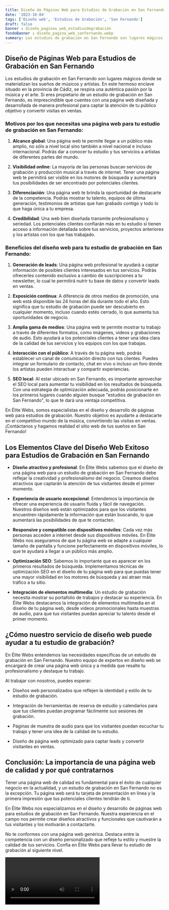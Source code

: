 ```yaml
---
title: Diseño de Páginas Web para Estudios de Grabación en San Fernando
date: '2023-10-04'
tags: ['Diseño web', 'Estudios de Grabación', 'San Fernando']
draft: false
banner : diseño_paginas_web_estudiosdegrabación
fondoBanner : diseño_pagina_web_sanfernando.webp
summary: Los estudios de grabación en San Fernando son lugares mágicos donde se materializan los sueños de músicos y artistas. En este hermoso enclave situado en la provincia de Cádiz, se respira una auténtica pasión por la música y el arte. Si eres propietario de un estudio de grabación en San Fernando, es imprescindible que cuentes con una página web diseñada y desarrollada de manera profesional para captar la atención de tu público objetivo y convertir visitas en ventas.
---
```


## Diseño de Páginas Web para Estudios de Grabación en San Fernando

Los estudios de grabación en San Fernando son lugares mágicos donde se materializan los sueños de músicos y artistas. En este hermoso enclave situado en la provincia de Cádiz, se respira una auténtica pasión por la música y el arte. Si eres propietario de un estudio de grabación en San Fernando, es imprescindible que cuentes con una página web diseñada y desarrollada de manera profesional para captar la atención de tu público objetivo y convertir visitas en ventas.

### Motivos por los que necesitas una página web para tu estudio de grabación en San Fernando:

1. **Alcance global**: Una página web te permite llegar a un público más amplio, no sólo a nivel local sino también a nivel nacional e incluso internacional. Podrás dar a conocer tu estudio y tus servicios a artistas de diferentes partes del mundo.

2. **Visibilidad online**: La mayoría de las personas buscan servicios de grabación y producción musical a través de internet. Tener una página web te permitirá ser visible en los motores de búsqueda y aumentará tus posibilidades de ser encontrado por potenciales clientes.

3. **Diferenciación**: Una página web te brinda la oportunidad de destacarte de la competencia. Podrás mostrar tu talento, equipos de última generación, testimonios de artistas que han grabado contigo y todo lo que haga única a tu empresa.

4. **Credibilidad**: Una web bien diseñada transmite profesionalismo y seriedad. Los potenciales clientes confiarán más en tu estudio si tienen acceso a información detallada sobre tus servicios, proyectos anteriores y los artistas con los que has trabajado.

### Beneficios del diseño web para tu estudio de grabación en San Fernando:

1. **Generación de leads**: Una página web profesional te ayudará a captar información de posibles clientes interesados en tus servicios. Podrás ofrecerles contenido exclusivo a cambio de suscripciones a tu newsletter, lo cual te permitirá nutrir tu base de datos y convertir leads en ventas.

2. **Exposición continua**: A diferencia de otros medios de promoción, una web está disponible las 24 horas del día durante todo el año. Esto significa que tu estudio de grabación puede ser descubierto en cualquier momento, incluso cuando estés cerrado, lo que aumenta tus oportunidades de negocio.

3. **Amplia gama de medios**: Una página web te permite mostrar tu trabajo a través de diferentes formatos, como imágenes, videos y grabaciones de audio. Esto ayudará a los potenciales clientes a tener una idea clara de la calidad de tus servicios y los equipos con los que trabajas.

4. **Interacción con el público**: A través de tu página web, podrás establecer un canal de comunicación directo con tus clientes. Puedes integrar un formulario de contacto, chat en vivo o incluso un foro donde los artistas pueden interactuar y compartir experiencias.

5. **SEO local**: Al estar ubicado en San Fernando, es importante aprovechar el SEO local para aumentar tu visibilidad en los resultados de búsqueda. Con una estrategia de optimización adecuada, podrás posicionarte en los primeros lugares cuando alguien busque "estudios de grabación en San Fernando", lo que te dará una ventaja competitiva.

En Élite Webs, somos especialistas en el diseño y desarrollo de páginas web para estudios de grabación. Nuestro objetivo es ayudarte a destacarte en el competitivo mundo de la música, convirtiendo las visitas en ventas. ¡Contáctanos y hagamos realidad el sitio web de tus sueños en San Fernando!

<GifSeo />

<Cta />

## Los Elementos Clave del Diseño Web Exitoso para Estudios de Grabación en San Fernando

- **Diseño atractivo y profesional**: En Élite Webs sabemos que el diseño de una página web para un estudio de grabación en San Fernando debe reflejar la creatividad y profesionalismo del negocio. Creamos diseños atractivos que captarán la atención de tus visitantes desde el primer momento.

- **Experiencia de usuario excepcional**: Entendemos la importancia de ofrecer una experiencia de usuario fluida y fácil de navegación. Nuestros diseños web están optimizados para que los visitantes encuentren rápidamente la información que están buscando, lo que aumentará las posibilidades de que te contacten.

- **Responsive y compatible con dispositivos móviles**: Cada vez más personas acceden a internet desde sus dispositivos móviles. En Élite Webs nos aseguramos de que tu página web se adapte a cualquier tamaño de pantalla y funcione perfectamente en dispositivos móviles, lo que te ayudará a llegar a un público más amplio.

- **Optimización SEO**: Sabemos lo importante que es aparecer en los primeros resultados de búsqueda. Implementamos técnicas de optimización SEO en el diseño de tu página web para que puedas tener una mayor visibilidad en los motores de búsqueda y así atraer más tráfico a tu sitio.

- **Integración de elementos multimedia**: Un estudio de grabación necesita mostrar su portafolio de trabajos y destacar su experiencia. En Élite Webs destacamos la integración de elementos multimedia en el diseño de tu página web, desde videos promocionales hasta muestras de audio, para que tus visitantes puedan apreciar tu talento desde el primer momento.

## ¿Cómo nuestro servicio de diseño web puede ayudar a tu estudio de grabación?

En Élite Webs entendemos las necesidades específicas de un estudio de grabación en San Fernando. Nuestro equipo de expertos en diseño web se encargará de crear una página web única y a medida que resalte tu profesionalismo y destaque tu trabajo.

Al trabajar con nosotros, puedes esperar:

- Diseños web personalizados que reflejen la identidad y estilo de tu estudio de grabación.

- Integración de herramientas de reserva de estudio y calendarios para que tus clientes puedan programar fácilmente sus sesiones de grabación.

- Páginas de muestra de audio para que los visitantes puedan escuchar tu trabajo y tener una idea de la calidad de tu estudio.

- Diseño de página web optimizado para captar leads y convertir visitantes en ventas. 

## Conclusión: La importancia de una página web de calidad y por qué contratarnos

Tener una página web de calidad es fundamental para el éxito de cualquier negocio en la actualidad, y un estudio de grabación en San Fernando no es la excepción. Tu página web será tu tarjeta de presentación en línea y la primera impresión que tus potenciales clientes tendrán de ti.

En Élite Webs nos especializamos en el diseño y desarrollo de páginas web para estudios de grabación en San Fernando. Nuestra experiencia en el campo nos permite crear diseños atractivos y funcionales que cautivarán a tus visitantes y los motivarán a contactarte.

No te conformes con una página web genérica. Destaca entre la competencia con un diseño personalizado que refleje tu estilo y muestre la calidad de tus servicios. Confía en Élite Webs para llevar tu estudio de grabación al siguiente nivel.

<Video />

<CtaBot job='Estudios de Grabación' city='San Fernando'/>

<Gmaps query='San Fernando+españa+maps' />